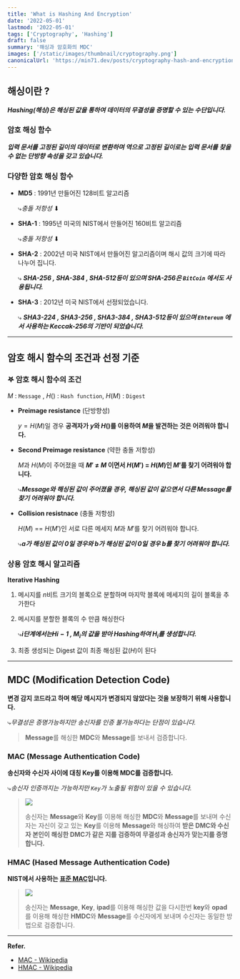 ```yaml
---
title: 'What is Hashing And Encryption'
date: '2022-05-01'
lastmod: '2022-05-01'
tags: ['Cryptography', 'Hashing']
draft: false
summary: '해싱과 암호화의 MDC'
images: ['/static/images/thumbnail/cryptography.png']
canonicalUrl: 'https://min71.dev/posts/cryptography-hash-and-encryption'
---
```


<TOCInline toc={props.toc} exclude="Introduction" />

## 해싱이란 ?

**_Hashing(해싱)은 해싱된 값을 통하여 데이터의 무결성을 증명할 수 있는 수단입니다._**

### 암호 해싱 함수

**_입력 문서를 고정된 길이의 데이터로 변환하며 역으로 고정된 길이로는 입력 문서를 찾을 수 없는 단방향 속성을 갖고 있습니다._**

### 다양한 암호 해싱 함수

- **MD5** : 1991년 만들어진 128비트 알고리즘

  ⤷*충돌 저항성* ⬇

- **SHA-1** : 1995년 미국의 NIST에서 만들어진 160비트 알고리즘

  ⤷*충돌 저항성* ⬇

- **SHA-2** : 2002년 미국 NIST에서 만들어진 알고리즘이며 해시 값의 크기에 따라 나누어 집니다.

  ⤷ **_SHA-256 , SHA-384 , SHA-512등이 있으며 SHA-256은 `BitCoin` 에서도 사용됩니다._**

- **SHA-3** : 2012년 미국 NIST에서 선정되었습니다.

  ⤷ **_SHA3-224 , SHA3-256 , SHA3-384 , SHA3-512등이 있으며
  `Ehtereum` 에서 사용하는 Keccak-256의 기반이 되었습니다._**

---

## 암호 해시 함수의 조건과 선정 기준

### 𖤐 암호 해시 함수의 조건

$M$ : `Message` , $H()$ : `Hash function`, $H(M)$ : `Digest`

>

- **Preimage resistance** (단방향성)

  $y = H(M)$일 경우 **공격자가 $y$와 $H()$를 이용하여 $M$을 발견하는 것은 어려워야 합니다.**

- **Second Preimage resistance** (약한 충돌 저항성)

  $M$과 $H(M)$이 주어졌을 때 **$M'$ ≠ $M$ 이면서 $H(M')$ = $H(M)$인 $M'$를 찾기 어려워야 합니다.**

  ⤷**_Message와 해싱된 값이 주어졌을 경우, 해싱된 값이 같으면서 다른 Message를 찾기 어려워야 합니다._**

- **Collision resistnace** (충돌 저항성)

  $H(M)$ == $H(M')$인 서로 다른 메세지 $M$과 $M'$를 찾기 어려워야 합니다.

  ⤷**_a가 해싱된 값이 0일 경우와 b가 해싱된 값이 0일 경우 b를 찾기 어려워야 합니다._**

### 상용 암호 해시 알고리즘

**Iterative Hashing**

1.  메시지를 $n$비트 크기의 블록으로 분할하며 마지막 블록에 메세지의 길이 블록을 추가한다
2.  메시지를 분할한 블록의 수 만큼 해싱한다

    ⤷**_i단계에서는$H {i-1}$ , $M_i$의 값을 받아 Hashing하여 $H_i$를 생성합니다._**

3.  최종 생성되는 Digest 값이 최종 해싱된 값$(H)$이 된다

---

## MDC (Modification Detection Code)

**변경 감지 코드라고 하며 해당 메시지가 변경되지 않았다는 것을 보장하기 위해 사용합니다.**

⤷*무결성은 증명가능하지만 송신자를 인증 불가능하다는 단점이 있습니다.*

> **Message**를 해싱한 **MDC**와 **Message**를 보내서 검증합니다.

### MAC (Message Authentication Code)

**송신자와 수신자 사이에 대칭 Key를 이용해 MDC를 검증합니다.**

⤷*송신자 인증까지는 가능하지만 `Key`가 노출될 위험이 있을 수 있습니다.*

> ![](/static/images/cryptography/mac.png)
>
> 송신자는 **Message**와 **Key**를 이용해 해싱한 **MDC**와 **Message**를 보내며 수신자는 자신이 갖고 있는 **Key**를 이용해 **Message**와 해싱하여 **받은 **DMC**와 수신자 본인이 해싱한 **DMC**가 같은 지를 검증하여 무결성과 송신자가 맞는지를 증명합니다.**

### HMAC (Hased Message Authentication Code)

**NIST에서 사용하는 <u>표준 MAC</u>입니다.**

> ![](/static/images/cryptography/hmac.png)
>
> 송신자는 **Message**, **Key**, **ipad**를 이용해 해싱한 값을 다시한번 **key**와 **opad**를 이용해 해싱한 **HMDC**와 **Message**를 수신자에게 보내며 수신자는 동일한 방법으로 검증합니다.

---

**Refer.**

- [MAC - Wikipedia](https://en.wikipedia.org/wiki/Message_authentication_code)
- [HMAC - Wikipedia](https://ko.wikipedia.org/wiki/HMAC)
